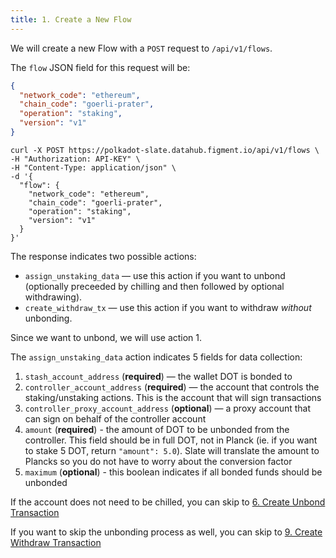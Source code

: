 ```yaml
---
title: 1. Create a New Flow
---
```


We will create a new Flow with a `POST` request to `/api/v1/flows`.

The `flow` JSON field for this request will be:

```json
{
  "network_code": "ethereum",
  "chain_code": "goerli-prater",
  "operation": "staking",
  "version": "v1"
}
```

```text
curl -X POST https://polkadot-slate.datahub.figment.io/api/v1/flows \
-H "Authorization: API-KEY" \
-H "Content-Type: application/json" \
-d '{
  "flow": {
    "network_code": "ethereum",
    "chain_code": "goerli-prater",
    "operation": "staking",
    "version": "v1"
  }
}'
```

The response indicates two possible actions:

- `assign_unstaking_data` — use this action if you want to unbond (optionally preceeded by chilling and then followed by optional withdrawing).
- `create_withdraw_tx` — use this action if you want to withdraw _without_ unbonding.

Since we want to unbond, we will use action 1.

The `assign_unstaking_data` action indicates 5 fields for data collection:

1. `stash_account_address` (**required**) — the wallet DOT is bonded to
2. `controller_account_address` (**required**) — the account that controls the staking/unstaking actions. This is the account that will sign transactions
3. `controller_proxy_account_address` (**optional**) — a proxy account that can sign on behalf of the controller account
4. `amount` (**required**) - the amount of DOT to be unbonded from the controller. This field should be in full DOT, not in Planck (ie. if you want to stake 5 DOT, return `"amount": 5.0`). Slate will translate the amount to Plancks so you do not have to worry about the conversion factor
5. `maximum` (**optional**) - this boolean indicates if all bonded funds should be unbonded

If the account does not need to be chilled, you can skip to [6. Create Unbond Transaction](/guides/slate-flows/polkadot/undelegate/create-unbond-transaction)

If you want to skip the unbonding process as well, you can skip to [9. Create Withdraw Transaction](/guides/slate-flows/polkadot/undelegate/create-withdraw-transaction)
